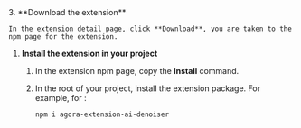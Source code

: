<PlatformWrapper platform="web">
3. **Download the extension**

    In the extension detail page, click **Download**, you are taken to the npm page for the extension.

1. **Install the extension in your project**

    1. In the extension npm page, copy the **Install** command.

    1. In the root of your project, install the extension package. For example, for  <Vg k="RTEE_NS" />:

        ```bash
        npm i agora-extension-ai-denoiser
        ```


</PlatformWrapper>
